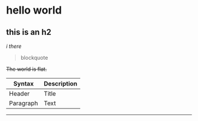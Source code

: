 # hello world
## this is an h2
*i there*
>blockquote

~~The world is flat.~~

| Syntax | Description |
| ----------- | ----------- |
| Header | Title |
| Paragraph | Text |

---
